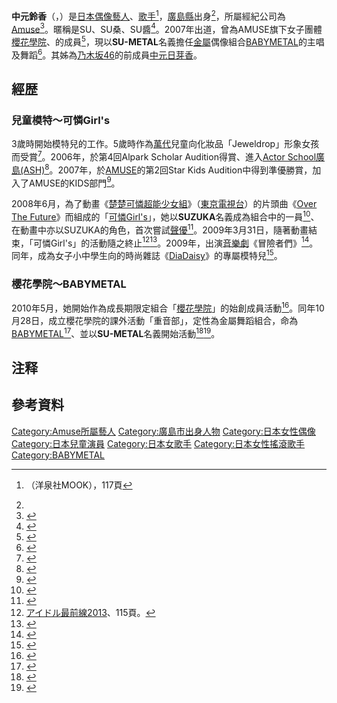 {{藝人
|姓名 = 中元鈴香
|類型 = 女藝人
|圖片 = SU-METAL @ BABYMETAL東京ドーム公演『黒い夜』.jpg
|圖片尺寸 =300px 
|圖片簡介 = 2016年於[[日本|日本]][[東京巨蛋|東京巨蛋]]的[[BABYMETAL|BABYMETAL]]公演
|外文名 = {{lang|ja|中元 すず香}}{{ja}}
|暱稱 = SU-METAL<br/>鈴香禅<br/>SUZUKA
|國籍= {{JPN}}
|出生日期 = {{birth date and age|df=yes|1997|12|20}}
|出生地點 = {{JPN}}[[廣島縣|廣島縣]][[廣島市|廣島市]]
|職業 = [[日本偶像|偶像]]、[[歌手|歌手]]
|教育程度 = 
|配偶 = 
|活躍年代 = 2007年至今
|唱片公司 = 
|經紀公司 = [[Amuse|Amuse]]
|網站 = {{URL|http://artist.amuse.co.jp/artist/nakamoto_suzuka/|Amuse官方資料網頁}}
|相關團體 = {{link-ja|可憐Girl's|可憐Girl's}}（2008年 - 2009年）<br/>[[櫻花學院|櫻花學院]]（2010年 - 2013年）<br/>[[BABYMETAL|BABYMETAL]]（2010年 - ）
|IMDb = 
|獎項 = 
}}

'''中元鈴香'''（{{jpn|j=中元 すず香|hg=なかもと すずか|rm=Nakamoto Suzuka|f=y}}，{{bd|1997年|12月20日|}}）是[[日本|日本]][[日本偶像|偶像藝人]]、[[歌手|歌手]]<ref name="idol2013-p117">{{lang|ja|アイドル最前線2013}}（洋泉社MOOK），117頁</ref>，[[廣島縣|廣島縣]]出身<ref name="idol2013-p117" />，所屬經紀公司為[[Amuse|Amuse]]<ref>{{Cite web|url = http://artist.amuse.co.jp/artist/nakamoto_suzuka/|title = 中元 すず香|accessdate = 2015-05-30|work = アミューズ オフィシャル ウェブサイト|publisher = アミューズ|archive-date = 2014-05-20|archive-url = https://web.archive.org/web/20140520192551/http://artist.amuse.co.jp/artist/nakamoto_suzuka/|dead-url = no}}</ref>。暱稱是SU、SU桑、SU醬<ref>{{Cite news|title = 【ライブレポート/ Kawaii girl Japan】「すぅは一人じゃなかったよ」。さくら学院2012年度、涙の卒業公演をレポート!|newspaper = BARKS|date = 2013-04-12|url = http://www.barks.jp/news/?id=1000089280|accessdate = 2015-08-02|publisher = ジャパンミュージックネットワーク|archive-date = 2020-09-27|archive-url = https://web.archive.org/web/20200927142803/https://www.barks.jp/news/?id=1000089280|dead-url = no}}</ref>。2007年出道，曾為AMUSE旗下女子團體[[櫻花學院|櫻花學院]]、{{link-ja|可憐Girl's|可憐Girl's}}的成員<ref>{{Cite news|title = さくら学院、デビュー作で「モノコムサ」とコラボ|newspaper = ナタリー|date = 2010-11-11|url = http://natalie.mu/music/news/40407|accessdate = 2015-05-30|publisher = ナターシャ|archive-date = 2020-09-17|archive-url = https://web.archive.org/web/20200917112229/https://natalie.mu/music/news/40407|dead-url = no}}</ref>，現以'''SU-METAL'''名義擔任[[重金屬音樂|金屬]]偶像組合[[BABYMETAL|BABYMETAL]]的主唱及舞蹈<ref>{{Cite news|author = 美輪一実|title = レディ・ガガもお気に入り! 日本人ガールズバンドが凱旋|newspaper = dot.|date = 2015-05-28|url = http://dot.asahi.com/dot/2015052800065.html|accessdate = 2015-05-30|publisher = 朝日新聞出版|archive-date = 2020-09-17|archive-url = https://web.archive.org/web/20200917084542/https://dot.asahi.com/dot/2015052800065.html|dead-url = no}}</ref>。其姊為[[乃木坂46|乃木坂46]]的前成員[[中元日芽香|中元日芽香]]。

== 經歴 ==
=== 兒童模特〜可憐Girl's ===
3歲時開始模特兒的工作。5歲時作為[[萬代|萬代]]兒童向化妝品「Jeweldrop」形象女孩而受賞<ref>{{Cite web|url = http://girls.channel.or.jp/jeweldrop/audition/2003audition4.html|title = ジュエルドロップホームページ|accessdate = 2015-05-30|work = アミューズ オフィシャル ウェブサイト|publisher = SANRIO & BANDAI|archive-url = https://web.archive.org/web/20150614081306/http://girls.channel.or.jp/jeweldrop/audition/2003audition4.html|archive-date = 2015-06-14|dead-url = yes}}</ref>。2006年，於第4回Alpark Scholar Audition得賞、進入[[Actor_School廣島(ASH)|Actor School廣島(ASH)]]<ref>{{Cite web|url = http://www.scramble-egg.com/school/06ash_spring.htm|title = アクターズスクール広島発表会 2006 SPRING ACT|work = スクランブルエッグon the Web|publisher = Scramble-Egg|date = 2006-04-05|accessdate = 2014-06-02|archive-date = 2020-09-17|archive-url = https://web.archive.org/web/20200917101232/https://www.scramble-egg.com/school/06ash_spring.htm|dead-url = no}}</ref>。2007年，於[[AMUSE|AMUSE]]的第2回Star Kids Audition中得到準優勝賞，加入了AMUSE的KIDS部門<ref>{{Cite web|url = http://www.oricon.co.jp/news/43640/|title = 9歳の女の子が『スターキッズ』グランプリに!|work = ORICON STYLE|publisher = oricon ME|accessdate = 2014-06-02|archive-date = 2020-09-17|archive-url = https://web.archive.org/web/20200917091100/https://www.oricon.co.jp/news/43640/|dead-url = no}}</ref>。

2008年6月，為了動畫《[[楚楚可憐超能少女組|楚楚可憐超能少女組]]》（[[東京電視台|東京電視台]]）的片頭曲《[[Over_The_Future_(可憐Girl'sの曲)|Over The Future]]》而組成的「[[可憐Girl's|可憐Girl's]]」，她以'''SUZUKA'''名義成為組合中的一員<ref>{{Cite web|title = 2008年のJ-POPを牽引するのは、可憐な小学生?|url = http://www.barks.jp/news/?id=1000040810|date = 2008-06-11|work = BARKS|publisher = JAPAN MUSIC NETWORK|accessdate = 2014-04-08|archive-date = 2020-10-22|archive-url = https://web.archive.org/web/20201022042400/https://www.barks.jp/news/?id=1000040810|dead-url = no}}</ref>、在動畫中亦以SUZUKA的角色，首次嘗試[[聲優|聲優]]<ref>{{Cite web|title = 可憐Girl's、アニメ『絶対可憐チルドレン』に本人役で登場|url = http://www.barks.jp/news/?id=1000045267|date = 2008-11-28|work = BARKS|publisher = JAPAN MUSIC NETWORK|accessdate = 2015-05-30|archive-date = 2020-09-17|archive-url = https://web.archive.org/web/20200917071642/https://www.barks.jp/news/?id=1000045267|dead-url = no}}</ref>。2009年3月31日，隨著動畫結束，「可憐Girl's」的活動隨之終止<ref name="idol2013-p115">[[中元すず香#idol2013|アイドル最前線2013]]、115頁。</ref><ref>{{Cite web|title = 任務完了! さようなら可憐Girl's|url = http://www.barks.jp/news/?id=1000047171|date = 2009-02-18|work = BARKS|publisher = JAPAN MUSIC NETWORK|accessdate = 2014-04-08|archive-date = 2020-10-22|archive-url = https://web.archive.org/web/20201022041330/https://www.barks.jp/news/?id=1000047171|dead-url = no}}</ref>。2009年，出演[[音樂劇|音樂劇]]《冒險者們》<ref>{{Cite web|url = http://www.nelke.co.jp/stage/bouken/|title = ネルケプランニング：STAGE ／ミュージカル『冒険者たち』|accessdate = 2015-05-30|work = Nelke Planning STAGE|publisher = NELKE PLANNING|archive-url = https://web.archive.org/web/20160303181358/http://www.nelke.co.jp/stage/bouken/|archive-date = 2016-03-03|dead-url = yes}}</ref>。同年，成為女子小中學生向的時尚雜誌《[[DiaDaisy|DiaDaisy]]》的專屬模特兒<ref name="d">{{Cite book|title = DiaDaisy|date = 2009-10|year = 2009|volume = スペシャル12月増刊号|publisher = 小学館}}</ref>。

=== 櫻花學院〜BABYMETAL ===
2010年5月，她開始作為成長期限定組合「[[櫻花學院|櫻花學院]]」的始創成員活動<ref name="oricon">{{Cite web|url = http://www.oricon.co.jp/news/2023149/full/|title = さくら学院・中元すず香が涙と笑顔の卒業|accessdate = 2015-06-12|publisher = [[オリコン|オリコン]]|date = 2013-03-31|archive-date = 2020-09-17|archive-url = https://web.archive.org/web/20200917053935/https://www.oricon.co.jp/news/2023149/full/|dead-url = no}}</ref>。同年10月28日，成立櫻花學院的課外活動「重音部」，定性為金屬舞蹈組合，命為[[BABYMETAL|BABYMETAL]]<ref name="nikkeitrendy">{{Cite web|url = http://trendy.nikkeibp.co.jp/article/pickup/20121026/1044961/|title = 異色メタルアイドル「ベビーメタル」はなぜ人気？ “仕掛け人”を直撃！|accessdate = 2015-06-12|publisher = [[日経トレンディ|日経トレンディ]]|date = 2012年10月31日|archive-date = 2017-10-24|archive-url = https://web.archive.org/web/20171024130201/http://trendy.nikkeibp.co.jp/article/pickup/20121026/1044961/?bpnet|dead-url = no}}</ref>、並以'''SU-METAL'''名義開始活動<ref name="nataliematome">{{Cite web|url = http://natalie.mu/music/artist/10005|title = BABYMETALの記事まとめ|accessdate = 2015-06-12|publisher = [[ナタリー_(ニュースサイト)|ナタリー]]|archive-date = 2020-12-10|archive-url = https://web.archive.org/web/20201210165145/https://natalie.mu/music/artist/10005|dead-url = no}}</ref><ref>{{Cite web|title = 異色メタルアイドル「ベビーメタル」はなぜ人気? “仕掛け人”を直撃!|url = http://trendy.nikkeibp.co.jp/article/pickup/20121026/1044961/|date = 2012-10-31|work = 日経トレンディネット|publisher = 日経BP社|accessdate = 2015-05-30|archive-date = 2017-10-24|archive-url = https://web.archive.org/web/20171024130201/http://trendy.nikkeibp.co.jp/article/pickup/20121026/1044961/?bpnet|dead-url = no}}</ref>。

== 注释 ==
{{Reflist|group = "注"}}

== 參考資料 ==
{{Reflist|2}}

{{BABYMETAL}}
{{Amuse 旗下藝人}}
{{Authority Control}}

{{DEFAULTSORT:Nakamoto Suzuka}}
[[Category:Amuse所屬藝人|Category:Amuse所屬藝人]]
[[Category:廣島市出身人物|Category:廣島市出身人物]]
[[Category:日本女性偶像|Category:日本女性偶像]]
[[Category:日本兒童演員|Category:日本兒童演員]]
[[Category:日本女歌手|Category:日本女歌手]]
[[Category:日本女性搖滾歌手|Category:日本女性搖滾歌手]]
[[Category:BABYMETAL|Category:BABYMETAL]]